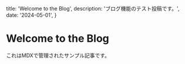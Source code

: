   title: 'Welcome to the Blog',
  description: 'ブログ機能のテスト投稿です。',
  date: '2024-05-01',
}

# Welcome to the Blog

これはMDXで管理されたサンプル記事です。
